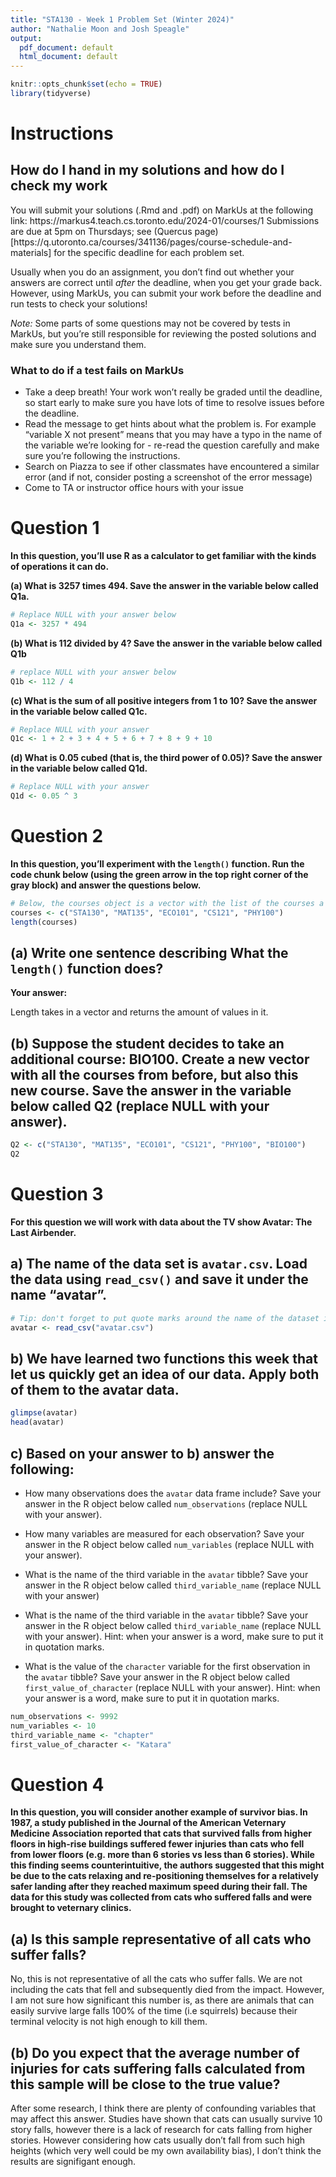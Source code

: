 ```yaml
---
title: "STA130 - Week 1 Problem Set (Winter 2024)"
author: "Nathalie Moon and Josh Speagle"
output:
  pdf_document: default
  html_document: default
---
```


```r
knitr::opts_chunk$set(echo = TRUE)
library(tidyverse)
```

# Instructions

## How do I hand in my solutions and how do I check my work
You will submit your solutions (.Rmd and .pdf) on MarkUs at the following link: https://markus4.teach.cs.toronto.edu/2024-01/courses/1
Submissions are due at 5pm on Thursdays; see (Quercus page)[https://q.utoronto.ca/courses/341136/pages/course-schedule-and-materials] for the specific deadline for each problem set.

Usually when you do an assignment, you don't find out whether your answers are correct until *after* the deadline, when you get your grade back.
However, using MarkUs, you can submit your work before the deadline and run tests to check your solutions!  

*Note:* Some parts of some questions may not be covered by tests in MarkUs, but you're still responsible for reviewing the posted solutions and make sure you understand them.

### What to do if a test fails on MarkUs

- Take a deep breath!  Your work won't really be graded until the deadline, so start early to make sure you have lots of time to resolve issues before the deadline.
- Read the message to get hints about what the problem is. For example "variable X not present" means that you may have a typo in the name of the variable we're looking for - re-read the question carefully and make sure you're following the instructions.
- Search on Piazza to see if other classmates have encountered a similar error (and if not, consider posting a screenshot of the error message)
- Come to TA or instructor office hours with your issue




\newpage
# Question 1

**In this question, you'll use R as a calculator to get familiar with the kinds of operations it can do. **

**(a) What is 3257 times 494. Save the answer in the variable below called Q1a.**
```r
# Replace NULL with your answer below
Q1a <- 3257 * 494
```

**(b) What is 112 divided by 4? Save the answer in the variable below called Q1b**
```r
# replace NULL with your answer below
Q1b <- 112 / 4
```

**(c) What is the sum of all positive integers from 1 to 10? Save the answer in the variable below called Q1c.**
```r
# Replace NULL with your answer
Q1c <- 1 + 2 + 3 + 4 + 5 + 6 + 7 + 8 + 9 + 10
```

**(d) What is 0.05 cubed (that is, the third power of 0.05)? Save the answer in the variable below called Q1d.**
```r
# Replace NULL with your answer
Q1d <- 0.05 ^ 3
```




\newpage
# Question 2
**In this question, you'll experiment with the `length()` function. Run the code chunk below (using the green arrow in the top right corner of the gray block) and answer the questions below.**

```r
# Below, the courses object is a vector with the list of the courses a student is taking this semester
courses <- c("STA130", "MAT135", "ECO101", "CS121", "PHY100")
length(courses)
```

## (a) Write one sentence describing What the `length()` function does?

**Your answer:** 

Length takes in a vector and returns the amount of values in it.

## (b) Suppose the student decides to take an additional course: BIO100. Create a new vector with all the courses from before, but also this new course.  Save the answer in the variable below called Q2 (replace NULL with your answer). 
```r
Q2 <- c("STA130", "MAT135", "ECO101", "CS121", "PHY100", "BIO100")
Q2
```



\newpage
# Question 3
**For this question we will work with data about the TV show Avatar: The Last Airbender. **

## a) The name of the data set is `avatar.csv`. Load the data using `read_csv()` and save it under the name "avatar". 

```r
# Tip: don't forget to put quote marks around the name of the dataset inside the function
avatar <- read_csv("avatar.csv")
```

## b) We have learned two functions this week that let us quickly get an idea of our data. Apply both of them to the avatar data.

```r
glimpse(avatar)
head(avatar)

```

## c) Based on your answer to b) answer the following:

- How many observations does the `avatar` data frame include? Save your answer in the R object below called `num_observations` (replace NULL with your answer). 

- How many variables are measured for each observation? Save your answer in the R object below called `num_variables` (replace NULL with your answer). 

- What is the name of the third variable in the `avatar` tibble? Save your answer in the R object below called `third_variable_name` (replace NULL with your answer)

- What is the name of the third variable in the `avatar` tibble? Save your answer in the R object below called `third_variable_name` (replace NULL with your answer). Hint: when your answer is a word, make sure to put it in quotation marks.

- What is the value of the `character` variable for the first observation in the `avatar` tibble? Save your answer in the R object below called `first_value_of_character` (replace NULL with your answer). Hint: when your answer is a word, make sure to put it in quotation marks.

```r
num_observations <- 9992
num_variables <- 10
third_variable_name <- "chapter"
first_value_of_character <- "Katara"
```



\newpage
# Question 4

**In this question, you will consider another example of survivor bias. In 1987, a study published in the Journal of the American Veternary Medicine Association reported that cats that survived falls from higher floors in high-rise buildings suffered fewer injuries than cats who fell from lower floors (e.g. more than 6 stories vs less than 6 stories). While this finding seems counterintuitive, the authors suggested that this might be due to the cats relaxing and re-positioning themselves for a relatively safer landing after they reached maximum speed during their fall.  The data for this study was collected from cats who suffered falls and were brought to veternary clinics. **


## (a) Is this sample representative of all cats who suffer falls?

No, this is not representative of all the cats who suffer falls. We are not including the cats that fell and subsequently died from the impact. However, I am not sure how significant this number is, as there are animals that can easily survive large falls 100% of the time (i.e squirrels) because their terminal velocity is not high enough to kill them.

## (b) Do you expect that the average number of injuries for cats suffering falls calculated from this sample will be close to the true value?

After some research, I think there are plenty of confounding variables that may affect this answer. Studies have shown that cats can usually survive 10 story falls, however there is a lack of research for cats falling from higher stories. However considering how cats usually don't fall from such high heights (which very well could be my own availability bias), I don't think the results are signifigant enough. 

